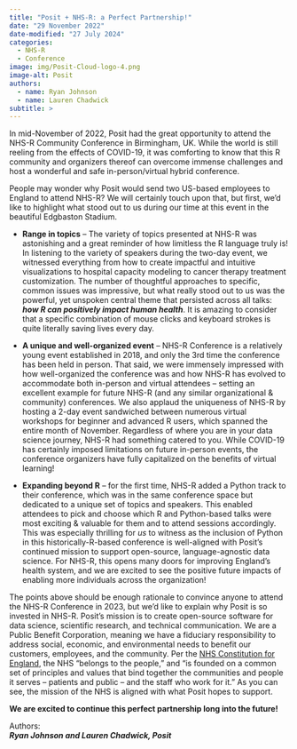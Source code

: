 ```yaml
---
title: "Posit + NHS-R: a Perfect Partnership!"
date: "29 November 2022"
date-modified: "27 July 2024"
categories:
  - NHS-R
  - Conference
image: img/Posit-Cloud-logo-4.png
image-alt: Posit
authors:
  - name: Ryan Johnson
  - name: Lauren Chadwick
subtitle: >
---
```


In mid-November of 2022, Posit had the great opportunity to attend the NHS-R Community Conference in Birmingham, UK. While the world is still reeling from the effects of COVID-19, it was comforting to know that this R community and organizers thereof can overcome immense challenges and host a wonderful and safe in-person/virtual hybrid conference.

People may wonder why Posit would send two US-based employees to England to attend NHS-R? We will certainly touch upon that, but first, we’d like to highlight what stood out to us during our time at this event in the beautiful Edgbaston Stadium.

-   **Range in topics** – The variety of topics presented at NHS-R was astonishing and a great reminder of how limitless the R language truly is! In listening to the variety of speakers during the two-day event, we witnessed everything from how to create impactful and intuitive visualizations to hospital capacity modeling to cancer therapy treatment customization. The number of thoughtful approaches to specific, common issues was impressive, but what really stood out to us was the powerful, yet unspoken central theme that persisted across all talks: ***how R can positively impact human health***. It is amazing to consider that a specific combination of mouse clicks and keyboard strokes is quite literally saving lives every day.

-   **A unique and well-organized event** – NHS-R Conference is a relatively young event established in 2018, and only the 3rd time the conference has been held in person. That said, we were immensely impressed with how well-organized the conference was and how NHS-R has evolved to accommodate both in-person and virtual attendees – setting an excellent example for future NHS-R (and any similar organizational & community) conferences. We also applaud the uniqueness of NHS-R by hosting a 2-day event sandwiched between numerous virtual workshops for beginner and advanced R users, which spanned the entire month of November. Regardless of where you are in your data science journey, NHS-R had something catered to you. While COVID-19 has certainly imposed limitations on future in-person events, the conference organizers have fully capitalized on the benefits of virtual learning!

-   **Expanding beyond R** – for the first time, NHS-R added a Python track to their conference, which was in the same conference space but dedicated to a unique set of topics and speakers. This enabled attendees to pick and choose which R and Python-based talks were most exciting & valuable for them and to attend sessions accordingly. This was especially thrilling for *us* to witness as the inclusion of Python in this historically-R-based conference is well-aligned with Posit’s continued mission to support open-source, language-agnostic data science. For NHS-R, this opens many doors for improving England’s health system, and we are excited to see the positive future impacts of enabling more individuals across the organization!

The points above should be enough rationale to convince anyone to attend the NHS-R Conference in 2023, but we’d like to explain why Posit is so invested in NHS-R. Posit’s mission is to create open-source software for data science, scientific research, and technical communication. We are a Public Benefit Corporation, meaning we have a fiduciary responsibility to address social, economic, and environmental needs to benefit our customers, employees, and the community. Per the [NHS Constitution for England](https://www.gov.uk/government/publications/the-nhs-constitution-for-england/the-nhs-constitution-for-england#introduction-to-the-nhs-constitution), the NHS “belongs to the people,” and “is founded on a common set of principles and values that bind together the communities and people it serves – patients and public – and the staff who work for it.” As you can see, the mission of the NHS is aligned with what Posit hopes to support.

**We are excited to continue this perfect partnership long into the future!**

Authors:\
***Ryan Johnson and Lauren Chadwick, Posit***
